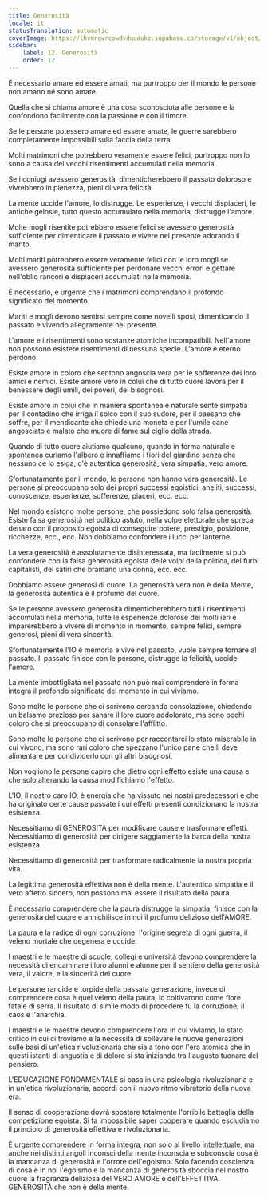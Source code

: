 ```yaml
---
title: Generosità
locale: it
statusTranslation: automatic
coverImage: https://lhvmrqwrcowdvduuaukz.supabase.co/storage/v1/object/public/strapi-uploads/small_cover-educacion-fundamental.webp-2d51a7828a2b1309555be27f7e2a61a0.webp
sidebar:
    label: 12. Generosità
    order: 12
---
```

È necessario amare ed essere amati, ma purtroppo per il mondo le persone non amano né sono amate.

Quella che si chiama amore è una cosa sconosciuta alle persone e la confondono facilmente con la passione e con il timore.

Se le persone potessero amare ed essere amate, le guerre sarebbero completamente impossibili sulla faccia della terra.

Molti matrimoni che potrebbero veramente essere felici, purtroppo non lo sono a causa dei vecchi risentimenti accumulati nella memoria.

Se i coniugi avessero generosità, dimenticherebbero il passato doloroso e vivrebbero in pienezza, pieni di vera felicità.

La mente uccide l'amore, lo distrugge. Le esperienze, i vecchi dispiaceri, le antiche gelosie, tutto questo accumulato nella memoria, distrugge l'amore.

Molte mogli risentite potrebbero essere felici se avessero generosità sufficiente per dimenticare il passato e vivere nel presente adorando il marito.

Molti mariti potrebbero essere veramente felici con le loro mogli se avessero generosità sufficiente per perdonare vecchi errori e gettare nell'oblio rancori e dispiaceri accumulati nella memoria.

È necessario, è urgente che i matrimoni comprendano il profondo significato del momento.

Mariti e mogli devono sentirsi sempre come novelli sposi, dimenticando il passato e vivendo allegramente nel presente.

L'amore e i risentimenti sono sostanze atomiche incompatibili. Nell'amore non possono esistere risentimenti di nessuna specie. L'amore è eterno perdono.

Esiste amore in coloro che sentono angoscia vera per le sofferenze dei loro amici e nemici. Esiste amore vero in colui che di tutto cuore lavora per il benessere degli umili, dei poveri, dei bisognosi.

Esiste amore in colui che in maniera spontanea e naturale sente simpatia per il contadino che irriga il solco con il suo sudore, per il paesano che soffre, per il mendicante che chiede una moneta e per l'umile cane angosciato e malato che muore di fame sul ciglio della strada.

Quando di tutto cuore aiutiamo qualcuno, quando in forma naturale e spontanea curiamo l'albero e innaffiamo i fiori del giardino senza che nessuno ce lo esiga, c'è autentica generosità, vera simpatia, vero amore.

Sfortunatamente per il mondo, le persone non hanno vera generosità. Le persone si preoccupano solo dei propri successi egoistici, aneliti, successi, conoscenze, esperienze, sofferenze, piaceri, ecc. ecc.

Nel mondo esistono molte persone, che possiedono solo falsa generosità. Esiste falsa generosità nel politico astuto, nella volpe elettorale che spreca denaro con il proposito egoista di conseguire potere, prestigio, posizione, ricchezze, ecc., ecc. Non dobbiamo confondere i lucci per lanterne.

La vera generosità è assolutamente disinteressata, ma facilmente si può confondere con la falsa generosità egoista delle volpi della politica, dei furbi capitalisti, dei satiri che bramano una donna, ecc. ecc.

Dobbiamo essere generosi di cuore. La generosità vera non è della Mente, la generosità autentica è il profumo del cuore.

Se le persone avessero generosità dimenticherebbero tutti i risentimenti accumulati nella memoria, tutte le esperienze dolorose dei molti ieri e imparerebbero a vivere di momento in momento, sempre felici, sempre generosi, pieni di vera sincerità.

Sfortunatamente l'IO è memoria e vive nel passato, vuole sempre tornare al passato. Il passato finisce con le persone, distrugge la felicità, uccide l'amore.

La mente imbottigliata nel passato non può mai comprendere in forma integra il profondo significato del momento in cui viviamo.

Sono molte le persone che ci scrivono cercando consolazione, chiedendo un balsamo prezioso per sanare il loro cuore addolorato, ma sono pochi coloro che si preoccupano di consolare l'afflitto.

Sono molte le persone che ci scrivono per raccontarci lo stato miserabile in cui vivono, ma sono rari coloro che spezzano l'unico pane che li deve alimentare per condividerlo con gli altri bisognosi.

Non vogliono le persone capire che dietro ogni effetto esiste una causa e che solo alterando la causa modifichiamo l'effetto.

L'IO, il nostro caro IO, è energia che ha vissuto nei nostri predecessori e che ha originato certe cause passate i cui effetti presenti condizionano la nostra esistenza.

Necessitiamo di GENEROSITÀ per modificare cause e trasformare effetti. Necessitiamo di generosità per dirigere saggiamente la barca della nostra esistenza.

Necessitiamo di generosità per trasformare radicalmente la nostra propria vita.

La legittima generosità effettiva non è della mente. L'autentica simpatia e il vero affetto sincero, non possono mai essere il risultato della paura.

È necessario comprendere che la paura distrugge la simpatia, finisce con la generosità del cuore e annichilisce in noi il profumo delizioso dell'AMORE.

La paura è la radice di ogni corruzione, l'origine segreta di ogni guerra, il veleno mortale che degenera e uccide.

I maestri e le maestre di scuole, collegi e università devono comprendere la necessità di encaminare i loro alunni e alunne per il sentiero della generosità vera, il valore, e la sincerità del cuore.

Le persone rancide e torpide della passata generazione, invece di comprendere cosa è quel veleno della paura, lo coltivarono come fiore fatale di serra. Il risultato di simile modo di procedere fu la corruzione, il caos e l'anarchia.

I maestri e le maestre devono comprendere l'ora in cui viviamo, lo stato critico in cui ci troviamo e la necessità di sollevare le nuove generazioni sulle basi di un'etica rivoluzionaria che sia a tono con l'era atomica che in questi istanti di angustia e di dolore si sta iniziando tra l'augusto tuonare del pensiero.

L'EDUCAZIONE FONDAMENTALE si basa in una psicologia rivoluzionaria e in un'etica rivoluzionaria, accordi con il nuovo ritmo vibratorio della nuova era.

Il senso di cooperazione dovrà spostare totalmente l'orribile battaglia della competizione egoista. Si fa impossibile saper cooperare quando escludiamo il principio di generosità effettiva e rivoluzionaria.

È urgente comprendere in forma integra, non solo al livello intellettuale, ma anche nei distinti angoli inconsci della mente inconscia e subconscia cosa è la mancanza di generosità e l'orrore dell'egoismo. Solo facendo coscienza di cosa è in noi l'egoismo e la mancanza di generosità sboccia nel nostro cuore la fragranza deliziosa del VERO AMORE e dell'EFFETTIVA GENEROSITÀ che non è della mente.

